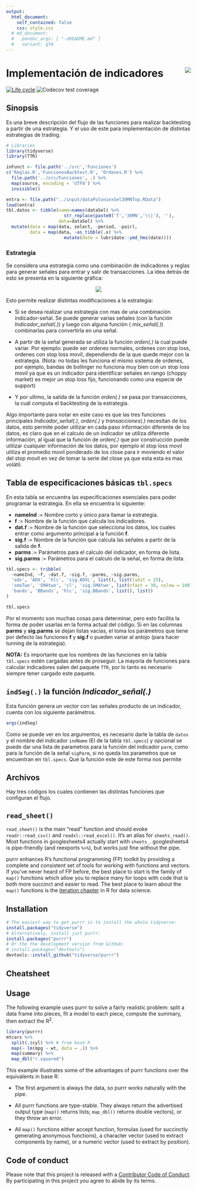 ```yaml
---
output:
  html_document:
    self_contained: false
    css: style.css
  # md_document:
  #   pandoc_args: [ "-oREADME.md" ]
  #   variant: gfm
---
```


<!-- # bookdown::html_document2: -->
<!-- # bookdown::pdf_document2: -->


# Implementación de indicadores <img src="logo/logo.png" align="right" />

[![Life cycle](https://img.shields.io/badge/lifecycle-experimental-orange.svg)](https://www.tidyverse.org/lifecycle/#stable)
![Codecov test coverage](https://codecov.io/gh/tidyverse/magrittr/branch/master/graph/badge.svg)

<!---
[![Buil Status](https://travis-ci.org/tidyverse/purrr.svg?branch=master)](https://travis-ci.org/tidyverse/purrr)
[![AppVeyor Build Status](https://ci.appveyor.com/api/projects/status/github/tidyverse/purrr?branch=master&svg=true)](https://ci.appveyor.com/project/tidyverse/purrr)
[![Coverage Status](https://img.shields.io/codecov/c/github/tidyverse/purrr/master.svg)](https://codecov.io/github/tidyverse/purrr?branch=master)
-->


## Sinopsis

Es una breve descripción del flujo de las funciones para realizar backtesting a partir de una estrategia. Y el uso de este para implementación de distintas estrategias de trading.

```r
# Libraries
library(tidyverse)
library(TTR)

inFunct <- file.path('../src','Funciones')
c('Reglas.R','FuncionesBacktest.R', 'Ordenes.R') %>% 
  file.path('../src/Funciones', .) %>% 
  map(source, encoding = 'UTF8') %>% 
  invisible()
```

```r
entra <- file.path("../input/dataPoloniexSel30MNTop.RData")
load(entra)
tbl.datos <- tibble(name=names(dataSel) %>% 
                      str_replace(paste0('T','30MN','\\|'), ''), 
                    data=dataSel) %>% 
  mutate(data = map(data, select, -period, -pair),
         data = map(data, ~as_tibble(.x) %>% 
                      mutate(date = lubridate::ymd_hms(date))))
```


### Estrategia

Se considera una estrategia como una combinación de indicadores y reglas para generar señales para entrar y salir de transacciones. La idea detrás de esto se presenta en la siguiente gráfica:

<div style="text-align: center">
<img src="estrategia.png" align="center" />
</div>


Esto permite realizar distintas modificaciones a la estrategia:

- Si se desea realizar una estrategia con mas de una combinación indicador-señal. Se puede generar varias señales (con la función _Indicador_señal(.)_) y luego con alguna función ( _mix_señal(.)_) combinarlas para convertirla en una señal.

- A partir de la señal generada se utiliza la función _orden(.)_ la cual puede variar. Por ejemplo: puede ser ordenes normales, ordenes con stop loss, ordenes con stop loss movil, dependiendo de la que quede mejor con la estrategia. (Nota: no todas les funciona el mismo sistema de ordenes, por ejemplo, bandas de bollinger no funciona muy bien con un stop loss movil ya que es un indicador para identificar señales en rango (choppy market) es mejor un stop loss fijo, funcionando como una especie de support) 

- Y por ultimo, la salida de la función _orden(.)_ se pasa por transacciones, la cuál computa el backtesting de la estrategia.

Algo importante para notar en este caso es que las tres funciones principales _Indicador_señal(.)_, _orden(.)_ y _transacciones(.)_ necesitan de los datos, esto permite poder utilizar en cada paso información diferente de los datos, es claro que en el calculo de un indicador se utiliza diferente información, al igual que la función de _orden(.)_ que por construcción puede utilizar cualquier información de los datos, por ejemplo el stop loss movil utiliza el promedio movil ponderado de los close para ir moviendo el valor del stop movil en vez de tomar la serie del close ya que esta esta es mas volátil.

## Tabla de especificaciones básicas `tbl.specs`

En esta tabla se encuentra las especificaciones esenciales para poder programar la estrategia. En ella se encuentra lo siguiente:

- **nameInd** := Nombre corto y único para llamar la estrategia.
- **f** := Nombre de la función que calcula los indicadores.
- **dat.f** := Nombre de la función que selecciona los datos, los cuales entrar como argumento principal a la función **f**.
- **sig.f** := Nombre de la función que calcula las señales a partir de la salida de **f**.
- **parms** := Parámetros para el calculo del indicador, en forma de lista.
- **sig.parms** := Parámetros para el calculo de la señal, en forma de lista. 


```r
tbl.specs <- tribble(
  ~nameInd, ~f, ~dat.f, ~sig.f, ~parms, ~sig.parms,
  'adx', 'ADX', 'hlc', 'sig.ADXL', list(), list(limit = 25),
  'smaTwo', 'SMAtwo', 'cl', 'sig.SMAtwo', list(nfast = 30, nslow = 100), list(),
  'bands', 'BBands', 'hlc', 'sig.BBands', list(), list()
)

tbl.specs
```

Por el momento son muchas cosas para determinar, pero esto facilita la forma de poder usarlas en la forma actual del código. Si en las columnas **parms** y **sig.parms** se dejan listas vacías, el toma los parámetros que tiene por defecto las funciones **f** y **sig.f** o pueden variar al antojo (para hacer tunning de la estrategia).

<div class="customBlock">
**NOTA:** Es importante que los nombres de las funciones en la tabla `tbl.specs` estén cargadas antes de proseguir. La mayoría de funciones para calcular indicadores salen del paquete `TTR`, por lo tanto es necesario siempre tener cargado este paquete.
</div>

## `indSeg(.)` la función _Indicador_señal(.)_

Esta función genera un vector con las señales producto de un indicador, cuenta con los siguiente parámetros.

```r
args(indSeg)
```

Como se puede ver en los argumentos, es necesario darle la tabla de `datos` y el nombre del indicador `indName` (El de la tabla `tbl.specs`) y opcional se puede dar una lista de parametros para la función del indicador `parm`, como para la función de la señal `sigParm`, si no queda los parametros que se encuentran en `tbl.specs`. Que la función este de este forma nos permite  



## Archivos

Hay tres códigos los cuales contienen las distintas funciones que configuran el flujo.




## `read_sheet()`

`read_sheet()` is the main "read" function and should evoke `readr::read_csv()` and `readxl::read_excel()`. It's an alias for `sheets_read()`. Most functions in googlesheets4 actually start with `sheets_`. googlesheets4 is pipe-friendly (and reexports `%>%`), but works just fine without the pipe.


purrr enhances R's functional programming (FP) toolkit by providing a complete and consistent set of tools for working with functions and vectors. If you've never heard of FP before, the best place to start is the family of `map()` functions which allow you to replace many for loops with code that is both more succinct and easier to read. The best place to learn about the `map()` functions is the [iteration chapter](http://r4ds.had.co.nz/iteration.html) in R for data science.

## Installation

```r
# The easiest way to get purrr is to install the whole tidyverse:
install.packages("tidyverse")
# Alternatively, install just purrr:
install.packages("purrr")
# Or the the development version from GitHub:
# install.packages("devtools")
devtools::install_github("tidyverse/purrr")
```

## Cheatsheet
<!---
<a href="https://github.com/rstudio/cheatsheets/blob/master/purrr.pdf"><img src="https://raw.githubusercontent.com/rstudio/cheatsheets/master/pngs/thumbnails/purrr-cheatsheet-thumbs.png" width="630" height="252"/></a>  
-->
## Usage

The following example uses purrr to solve a fairly realistic problem: split a data frame into pieces, fit a model to each piece, compute the summary, then extract the R^2^.

```r
library(purrr)
mtcars %>%
  split(.$cyl) %>% # from base R
  map(~ lm(mpg ~ wt, data = .)) %>%
  map(summary) %>%
  map_dbl("r.squared")
```

This example illustrates some of the advantages of purrr functions over the equivalents in base R:

* The first argument is always the data, so purrr works naturally with the pipe.

* All purrr functions are type-stable. They always return the advertised output
  type (`map()` returns lists; `map_dbl()` returns double vectors), or they 
  throw an error.
  
* All `map()` functions either accept function, formulas (used for succinctly
  generating anonymous functions), a character vector (used to extract 
  components by name), or a numeric vector (used to extract by position).

## Code of conduct

Please note that this project is released with a [Contributor Code of Conduct](CODE_OF_CONDUCT.md).
By participating in this project you agree to abide by its terms.